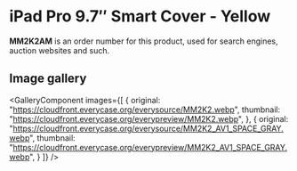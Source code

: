 
# iPad Pro 9.7″ Smart Cover - Yellow

<Callout type='info' emoji='👉🏻'>**MM2K2AM** is an order number for this product, used for search engines, auction websites and such.</Callout>

## Image gallery

<GalleryComponent
    images={[
      {
        original: "https://cloudfront.everycase.org/everysource/MM2K2.webp",
        thumbnail: "https://cloudfront.everycase.org/everypreview/MM2K2.webp",
      },
      {
        original: "https://cloudfront.everycase.org/everysource/MM2K2_AV1_SPACE_GRAY.webp",
        thumbnail: "https://cloudfront.everycase.org/everypreview/MM2K2_AV1_SPACE_GRAY.webp",
      }
    ]}
  />
